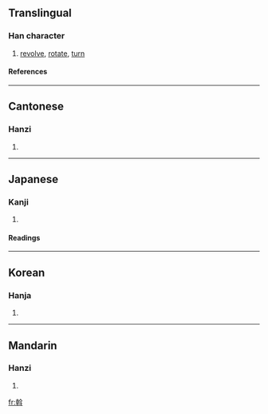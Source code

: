 ==Translingual==
===Han character===
{{Han char|rn=68|rad=斗|as=10|sn=14|four=4844<sub>0</sub>|canj=十十人卜十 (JJOYJ)}}
# [[revolve]], [[rotate]], [[turn]]
====References====
{{Han ref|kx=0478.230|dkj=13522|dj=0837.120|hdz=32255.070|uh=65A1|ud=26017|bh=BA57|bd=47703}}
----
==Cantonese==
===Hanzi===
{{yue-hanzi|jyut=|y=wat3}}
# {{defn|Cantonese}}
----
==Japanese==
===Kanji===
{{ja-kanji|grade=|rs=斗10}}
# {{defn|Japanese}} 
====Readings====
{{ja-readings|on=[[あつ]] (atsu), [[かん]] (kan)|kun=[[めぐる]] (meguru)}}
----
==Korean==
===Hanja===
{{ko-hanja|hangeul=[[알]], [[간]]|eumhun=|rv=al, gan|mr=al, kan|y=al, kan}}
# {{defn|Korean}}
----
==Mandarin==
===Hanzi===
{{cmn-hanzi|pin=[[wò]] (wo4)|wg=wo<sup>4</sup>}}
# {{defn|Mandarin}}

[[fr:斡]]